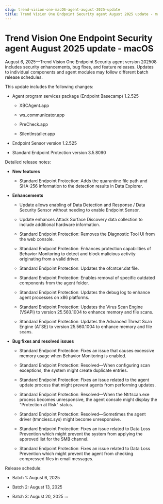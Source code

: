```yaml
---
slug: trend-vision-one-macOS-agent-august-2025-update
title: Trend Vision One Endpoint Security agent August 2025 update - macOS
---
```

# Trend Vision One Endpoint Security agent August 2025 update - macOS

August 6, 2025—Trend Vision One Endpoint Security agent version 202508 includes security enhancements, bug fixes, and feature releases. Updates to individual components and agent modules may follow different batch release schedules.

This update includes the following changes:

- Agent program services package (Endpoint Basecamp) 1.2.525

  - XBCAgent.app

  - ws_communicator.app

  - PreCheck.app

  - SilentInstaller.app

- Endpoint Sensor version 1.2.525

- Standard Endpoint Protection version 3.5.8060

Detailed release notes:

- **New features**

  - Standard Endpoint Protection: Adds the quarantine file path and SHA-256 information to the detection results in Data Explorer.

- **Enhancements**

  - Update allows enabling of Data Detection and Response / Data Security Sensor without needing to enable Endpoint Sensor.

  - Update enhances Attack Surface Discovery data collection to include additional hardware information.

  - Standard Endpoint Protection: Removes the Diagnostic Tool UI from the web console.

  - Standard Endpoint Protection: Enhances protection capabilities of Behavior Monitoring to detect and block malicious activity originating from a valid driver.

  - Standard Endpoint Protection: Updates the ofcntcer.dat file.

  - Standard Endpoint Protection: Enables removal of specific outdated components from the agent folder.

  - Standard Endpoint Protection: Updates the debug log to enhance agent processes on x86 platforms.

  - Standard Endpoint Protection: Updates the Virus Scan Engine (VSAPI) to version 25.560.1004 to enhance memory and file scans.

  - Standard Endpoint Protection: Updates the Advanced Threat Scan Engine (ATSE) to version 25.560.1004 to enhance memory and file scans.

- **Bug fixes and resolved issues**

  - Standard Endpoint Protection: Fixes an issue that causes excessive memory usage when Behavior Monitoring is enabled.

  - Standard Endpoint Protection: Resolved—When configuring scan exceptions, the system might create duplicate entries.

  - Standard Endpoint Protection: Fixes an issue related to the agent update process that might prevent agents from performing updates.

  - Standard Endpoint Protection: Resolved—When the Ntrtscan.exe process becomes unresponsive, the agent console might display the "Protection at Risk" status.

  - Standard Endpoint Protection: Resolved—Sometimes the agent driver (tmnciesc.sys) might become unresponsive.

  - Standard Endpoint Protection: Fixes an issue related to Data Loss Prevention which might prevent the system from applying the approved list for the SMB channel.

  - Standard Endpoint Protection: Fixes an issue related to Data Loss Prevention which might prevent the agent from checking compressed files in email messages.

Release schedule:

- Batch 1: August 6, 2025

- Batch 2: August 13, 2025

- Batch 3: August 20, 2025
:::
